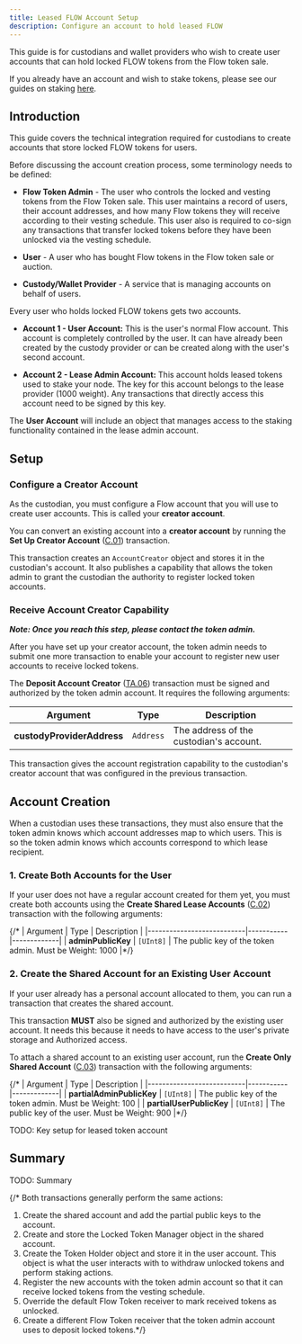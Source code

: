 ```yaml
---
title: Leased FLOW Account Setup
description: Configure an account to hold leased FLOW
---
```


<Callout type="warning">

  This guide is for custodians and wallet providers who wish to create user accounts 
  that can hold locked FLOW tokens from the Flow token sale.

  If you already have an account and wish to stake tokens, 
  please see our guides on staking [here](/staking/).

</Callout>

## Introduction

This guide covers the technical integration required for custodians to create
accounts that store locked FLOW tokens for users.

Before discussing the account creation process, some terminology needs to be defined:

- **Flow Token Admin** - The user who controls the locked and vesting tokens from the 
Flow Token sale. This user maintains a record of users, their account addresses, 
and how many Flow tokens they will receive according to their vesting schedule.
This user also is required to co-sign any transactions that transfer locked tokens
before they have been unlocked via the vesting schedule.

- **User** - A user who has bought Flow tokens in the Flow token sale or auction.

- **Custody/Wallet Provider** - A service that is managing accounts on behalf of users.

Every user who holds locked FLOW tokens gets two accounts.

- **Account 1 - User Account:** This is the user's normal Flow account. 
This account is completely controlled by the user. It can have already been created by 
the custody provider or can be created along with the user's second account.

- **Account 2 - Lease Admin Account:** This account holds leased tokens used to stake your node. The key for this 
account belongs to the lease provider (1000 weight). Any transactions that directly access this account need to be signed
by this key.

The **User Account** will include an object that manages access to 
the staking functionality contained in the lease admin account.

## Setup

### Configure a Creator Account

As the custodian, you must configure a Flow account that you will use to 
create user accounts. This is called your **creator account**.

You can convert an existing account into a **creator account** by running
the **Set Up Creator Account** ([C.01](/core-contracts/locked-tokens/#custodian)) transaction.

This transaction creates an `AccountCreator` object and stores it in the custodian's account.
It also publishes a capability that allows the token admin to grant the custodian 
the authority to register locked token accounts.

### Receive Account Creator Capability

_**Note: Once you reach this step, please contact the token admin.**_

After you have set up your creator account, 
the token admin needs to submit one more transaction
to enable your account to register new user accounts to receive locked tokens.

The **Deposit Account Creator** ([TA.06](/core-contracts/locked-tokens/#token-admin)) transaction 
must be signed and authorized by the token admin account. It requires the
following arguments:

| Argument                    | Type      | Description |
|-----------------------------|-----------|-------------|
| **custodyProviderAddress**  | `Address` | The address of the custodian's account. |

This transaction gives the account registration capability to the custodian's creator account
that was configured in the previous transaction.

## Account Creation

When a custodian uses these transactions, they must also ensure that 
the token admin knows which account addresses map to which users. This is so the token 
admin knows which accounts correspond to which lease recipient. 

### 1. Create Both Accounts for the User

If your user does not have a regular account created for them yet, you must 
create both accounts using the **Create Shared Lease Accounts** ([C.02](/core-contracts/locked-tokens/#custodian))
transaction with the following arguments:

{/* | Argument                  | Type      | Description |
|---------------------------|-----------|-------------|
| **adminPublicKey** | `[UInt8]` | The public key of the token admin. Must be Weight: 1000 |*/}


### 2. Create the Shared Account for an Existing User Account

If your user already has a personal account allocated to them, you can run a transaction
that creates the shared account.

<Callout type="warning">

  This transaction **MUST** also be signed and authorized by the existing user account.
  It needs this because it needs to have access to the user's private storage and Authorized access.

</Callout>

To attach a shared account to an existing user account, 
run the **Create Only Shared Account** ([C.03](/core-contracts/locked-tokens/#custodian))
transaction with the following arguments:

{/* | Argument                  | Type      | Description |
|---------------------------|-----------|-------------|
| **partialAdminPublicKey** | `[UInt8]` | The public key of the token admin. Must be Weight: 100 |
| **partialUserPublicKey**  | `[UInt8]` | The public key of the user. Must be Weight: 900 |*/}

TODO: Key setup for leased token account

## Summary 

TODO: Summary

{/* Both transactions generally perform the same actions:

1. Create the shared account and add the partial public keys to the account.
2. Create and store the Locked Token Manager object in the shared account.
3. Create the Token Holder object and store it in the user account. This object
is what the user interacts with to withdraw unlocked tokens and perform staking actions.
4. Register the new accounts with the token admin account so that 
it can receive locked tokens from the vesting schedule.
5. Override the default Flow Token receiver to mark received tokens as unlocked.
6. Create a different Flow Token receiver that the token admin account uses to deposit locked tokens.*/}
